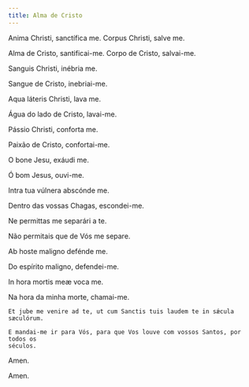 ```yaml
---
title: Alma de Cristo
---
```


<div class="side-by-side not-content">

Anima Christi, sanctífica me. Corpus Christi, salve me.

Alma de Cristo, santificai-me. Corpo de Cristo, salvai-me.

Sanguis Christi, inébria me.

Sangue de Cristo, inebriai-me.

Aqua láteris Christi, lava me.

Água do lado de Cristo, lavai-me.

Pássio Christi, conforta me.

Paixão de Cristo, confortai-me.

O bone Jesu, exáudi me.

Ó bom Jesus, ouvi-me.

Intra tua vúlnera abscónde me.

Dentro das vossas Chagas, escondei-me.

Ne permittas me separári a te.

Não permitais que de Vós me separe.

Ab hoste maligno defénde me.

Do espírito maligno, defendei-me.

In hora mortis meæ voca me.

Na hora da minha morte, chamai-me.

    Et jube me venire ad te, ut cum Sanctis tuis laudem te in sǽcula sæculórum.

    E mandai-me ir para Vós, para que Vos louve com vossos Santos, por todos os
    séculos.

Amen.

Amen.

</div>

